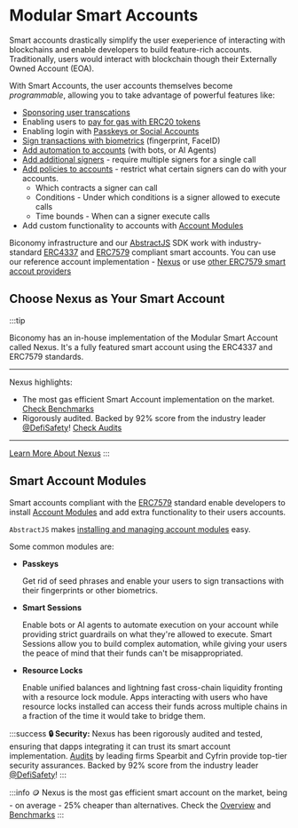 # Modular Smart Accounts

Smart accounts drastically simplify the user exeperience of interacting with
blockchains and enable developers to build feature-rich accounts. Traditionally,
users would interact with blockchain though their Externally Owned Account (EOA).

With Smart Accounts, the user accounts themselves become _programmable_, allowing
you to take advantage of powerful features like:

- [Sponsoring user transcations]()
- Enabling users to [pay for gas with ERC20 tokens]()
- Enabling login with [Passkeys or Social Accounts]()
- [Sign transactions with biometrics]() (fingerprint, FaceID)
- [Add automation to accounts]() (with bots, or AI Agents)
- [Add additional signers]() - require multiple signers for a single call
- [Add policies to accounts]() - restrict what certain signers can do with your accounts.
  - Which contracts a signer can call
  - Conditions - Under which conditions is a signer allowed to execute calls
  - Time bounds - When can a signer execute calls
- Add custom functionality to accounts with [Account Modules]()

Biconomy infrastructure and our [AbstractJS]() SDK work with industry-standard
[ERC4337]() and [ERC7579]() compliant smart accounts. You can use our reference 
account implementation - [Nexus]() or use [other ERC7579 smart accout providers]() 

## Choose Nexus as Your Smart Account
:::tip

Biconomy has an in-house implementation of the Modular Smart Account called Nexus. It's a 
fully featured smart account using the ERC4337 and ERC7579 standards. 

---

Nexus highlights:
- The most gas efficient Smart Account implementation on the market. [Check Benchmarks]()
- Rigorously audited. Backed by 92% score from the industry leader [@DefiSafety](https://www.defisafety.com/app/pqrs/603)! [Check Audits]()

--- 

[Learn More About Nexus](/legacy/overview)
:::

## Smart Account Modules

Smart accounts compliant with the [ERC7579]() standard enable developers to 
install [Account Modules](/legacy/modules) and add extra functionality to their users accounts.

`AbstractJS` makes [installing and managing account modules]() easy.
 
Some common modules are:

- **Passkeys**

  Get rid of seed phrases and enable your users to sign transactions with their fingerprints or other biometrics.

- **Smart Sessions**

  Enable bots or AI agents to automate execution on your account while providing strict guardrails on what they're 
  allowed to execute. Smart Sessions allow you to build complex automation, while giving your users the peace of 
  mind that their funds can't be misappropriated.

- **Resource Locks**

  Enable unified balances and lightning fast cross-chain liquidity fronting with a resource lock module. Apps 
  interacting with users who have resource locks installed can access their funds across multiple chains in a
  fraction of the time it would take to bridge them.

:::success
**🔒 Security:** Nexus has been rigorously audited and tested, ensuring that dapps integrating it can trust its smart
 account implementation. [Audits](/contractsAndAudits) by leading firms Spearbit and Cyfrin provide top-tier security
  assurances. Backed by 92% score from the industry leader [@DefiSafety](https://www.defisafety.com/app/pqrs/603)!
:::

:::info
🪙 Nexus is the most gas efficient smart account on the market, being - on average - 25% cheaper than alternatives.
Check the [Overview](https://pbs.twimg.com/media/GgseeCeWoAAP1pA?format=png&name=900x900) and 
[Benchmarks](https://github.com/bcnmy/aa-benchmarks)
:::
